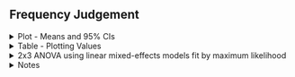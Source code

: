 ## Frequency Judgement

<!-- Plot -->

<details>
  <summary>
  Plot - Means and 95% CIs
  </summary>
  
<br>
  
```r
source('r-scripts/exp-1b/freq-judge/freq_judge_filter.R')
source('r-scripts/exp-1b/freq-judge/freq_judge_plot.R')

include_graphics(
  file.path(main_dir,"plots/exp-1b/freq-judge/plt_fj_means.png")
)
```

<br>

</details>

<details>
  <summary>
  Table - Plotting Values
  </summary>
  
<br>

```r
kable(fj_bar_tab, 'html', digits = 3) %>%
  kable_classic(full_width = T, position = "center", html_font = "Arial")
```

<br>

</details>

<details>
  <summary>
  2x3 ANOVA using linear mixed-effects models fit by maximum likelihood
  </summary>
  
```r
source('r-scripts/exp-1b/freq-judge/freq_judge_analysis.R')
```
  
<br>

<h4> Main Effects </h4>
  
```r
kable(aov_2x3, 'html', digits = 3) %>%
  kable_classic(full_width = T, position = "center", html_font = "Arial")
```

```r
df_diffs <- c(NA, diff(aov_2x3$df))
l_rats <- round(aov_2x3$L.Ratio, 2)
p_vals <- ifelse(aov_2x3$p.value < 0.001,
  "< 0.001", round(aov_2x3$p.value, 3)
)
BF_vals <-
  ifelse(aov_2x3$BF_10 > 150, "> 150",
    ifelse(aov_2x3$BF_10 < .01, "< .01",
      round(aov_2x3$BF_10, 3)
    )
  )
```  
  
**Main Effect of Condition:**

$\chi^2(`r df_diffs[2]`) = `r l_rats[2]`$, $p = `r p_vals[2]`$, $BF_{10} = `r BF_vals[2]`$

**Main Effect of Value (High vs. Low):**

$\chi^2(`r df_diffs[3]`) = `r l_rats[3]`$, $p `r p_vals[3]`$, $BF_{10} `r BF_vals[3]`$

**Interaction:**

$\chi^2(`r df_diffs[4]`) = `r l_rats[4]`$, $p = `r p_vals[4]`$, $BF_{10} `r BF_vals[4]`$

<br>  
  
<h4> Planned Contrasts </h4>  
  
```r
kable(pc, 'html', digits = 3) %>%
  kable_classic(full_width = T, position = "center", html_font = "Arial")
```

```r
b_vals <- round(pc$Value, 3)
t_stat <- round(pc$`t-value`, 2)
df_vals <- pc$DF
p_vals <- ifelse(pc$`p-value` < 0.001, 
                 '< 0.001', round(pc$`p-value`, 3))
r_vals <- round(pc$r_effect, 3)
```

**BEST 80-20 vs. BEST 50:**

$b = `r b_vals[2]`$, $t(`r df_vals[2]`) = `r t_stat[2]`$, $p = `r p_vals[2]`$, $r = `r r_vals[2]`$

**BEST 20-80 vs. BEST 50:**

$b = `r b_vals[3]`$, $t(`r df_vals[3]`) = `r t_stat[3]`$, $p = `r p_vals[3]`$, $r = `r r_vals[3]`$

**BEST 80-20 vs. BEST 50 | Value (High vs. Low):**

$b = `r b_vals[5]`$, $t(`r df_vals[5]`) = `r t_stat[5]`$, $p = `r p_vals[5]`$, $r = `r r_vals[5]`$

**BEST 20-80 vs. BEST 50 | Value (High vs. Low):**

$b = `r b_vals[6]`$, $t(`r df_vals[6]`) = `r t_stat[6]`$, $p = `r p_vals[6]`$, $r = `r r_vals[6]`$

<br>

</details>

<!-- Notes -->

<details>
  <summary>
  Notes
  </summary>

- ANOVA was conducted only on judgements for the risky extreme values (0 and +80).

- Bayes Factors are reported as Inverse Bayes Factors, this means larger values
indicate greater support for the effect. Anything less than 1 should be considered as contributing no evidence.

<br>

</details>